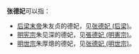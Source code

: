 '''张德妃'''可以指：
*[[梁末帝|后梁末帝]]朱友贞的德妃，见[[张德妃_(后梁)|张德妃 (后梁)]]。
*[[明宪宗|明宪宗]]朱见深的德妃，见[[張德妃_(明憲宗)|張德妃 (明憲宗)]]。
*[[明世宗|明世宗]]朱厚熜的德妃，见[[张德妃_(明世宗)|张德妃 (明世宗)]]。
{{disambig|Cat=三字封號消歧義}}